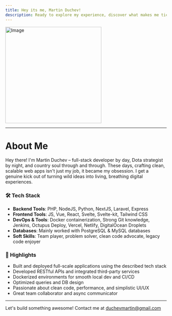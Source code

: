 ```yaml
---
title: Hey its me, Martin Duchev!
description: Ready to explore my experience, discover what makes me tick as a developer, or discuss how we could collaborate to build something amazing? Let's connect and see what we can create together.
---
```


<div className="flex flex-col items-center justify-center text-center ">
    <Image
        src="/profile-rbd.jpg"
        width="300"
        height="300"
        alt="Image"
        className="rounded-full w-60 h-60 md:w-80 md:h-80 lg:w-96 lg:h-96 object-cover"
    />
</div>

<div className="social flex justify-center items-center gap-4">
    <Link
        href="https://www.linkedin.com/in/martin-duchev-666672162/"
        target="_blank"
    >
        <CiLinkedin size={42} />
    </Link>
    <Link href="https://github.com/e-goat" target="_blank">
        <FaGithub href="" size={32} />
    </Link>
</div>

---

# About Me

Hey there! I'm Martin Duchev – full-stack developer by day, Dota strategist by night, and country soul through and through. These days, crafting clean, scalable web apps isn't just my job, it became my obsession. I get a genuine kick out of turning wild ideas into living, breathing digital experiences.

### 🛠️ Tech Stack

- **Backend Tools**: PHP, NodeJS, Python, NextJS, Laravel, Express
- **Frontend Tools**: JS, Vue, React, Svelte, Svelte-kit, Tailwind CSS
- **DevOps & Tools**: Docker containerization, Strong Git knowledge, Jenkins, Octupus Deploy, Vercel, Netlify, DigitalOcean Droplets
- **Databases**: Mainly worked with PostgreSQL & MySQL databases
- **Soft Skills**: Team player, problem solver, clean code advocate, legacy code enjoyer

### 📌 Highlights

- Built and deployed full-scale applications using the described tech stack
- Developed RESTful APIs and integrated third-party services
- Dockerized environments for smooth local dev and CI/CD
- Optimized queries and DB design
- Passionate about clean code, performance, and simplistic UI/UX
- Great team collaborator and async communicator

---

<div className="flex flex-col items-center justify-center text-center gap-2">
    Let's build something awesome! Contact me at
    <a href="mailto:duchevmartin@gmail.com" className="inline-block">
        duchevmartin@gmail.com
    </a>
</div>

